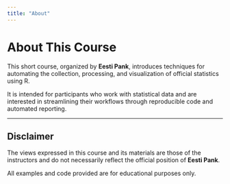 ```yaml
---
title: "About"
---
```


# About This Course

This short course, organized by **Eesti Pank**, introduces techniques for automating the collection, processing, and visualization of official statistics using R.

It is intended for participants who work with statistical data and are interested in streamlining their workflows through reproducible code and automated reporting.

---

## Disclaimer

The views expressed in this course and its materials are those of the instructors and do not necessarily reflect the official position of **Eesti Pank**.

All examples and code provided are for educational purposes only.
